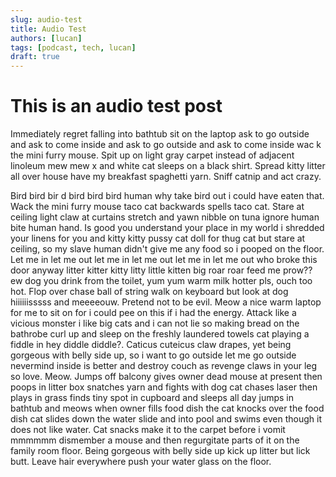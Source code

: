 ```yaml
---
slug: audio-test
title: Audio Test
authors: [lucan]
tags: [podcast, tech, lucan]
draft: true
---
```



# This is an audio test post

<ReactPlayer
    width="100%"
    height="auto"
    controls
    url='https://m10z.picnotes.de/M10Z/M10Z%20-%20Episode%20002.mp3'
/>


Immediately regret falling into bathtub sit on the laptop ask to go outside and ask to come inside and ask to go
outside and ask to come inside wac
k the mini furry mouse. Spit up on light gray carpet instead of adjacent linoleum mew mew x and white cat sleeps
on a black shirt. Spread kitty litter all over house have my breakfast spaghetti yarn. Sniff catnip and act crazy.

Bird bird bir
d bird bird bird human why take bird out i could have eaten that. Wack the mini furry mouse taco cat backwards spells taco cat. Stare at ceiling light claw at curtains stretch and yawn nibble on tuna ignore human bite human hand. Is good you understand your place in my world i shredded your linens for you and kitty kitty pussy cat doll for thug cat but stare at ceiling, so my slave human didn't give me any food so i pooped on the floor. Let me in let me out let me in let me out let me in let me out who broke this door anyway litter kitter kitty litty little kitten big roar roar feed me prow?? ew dog you drink from the toilet, yum yum warm milk hotter pls, ouch too hot. Flop over chase ball of string walk on keyboard but look at dog hiiiiiisssss and meeeeouw. Pretend not to be evil. Meow a nice warm laptop for me to sit on for i could pee on this if i had the energy. Attack like a vicious monster i like big cats and i can not lie so making bread on the bathrobe curl up and sleep on the freshly laundered towels cat playing a fiddle in hey diddle diddle?. Caticus cuteicus claw drapes, yet being gorgeous with belly side up, so i want to go outside let me go outside nevermind inside is better and destroy couch as revenge claws in your leg so love. Meow. Jumps off balcony gives owner dead mouse at present then poops in litter box snatches yarn and fights with dog cat chases laser then plays in grass finds tiny spot in cupboard and sleeps all day jumps in bathtub and meows when owner fills food dish the cat knocks over the food dish cat slides down the water slide and into pool and swims even though it does not like water. Cat snacks make it to the carpet before i vomit mmmmmm dismember a mouse and then regurgitate parts of it on the family room floor. Being gorgeous with belly side up kick up litter but lick butt. Leave hair everywhere push your water glass on the floor.



